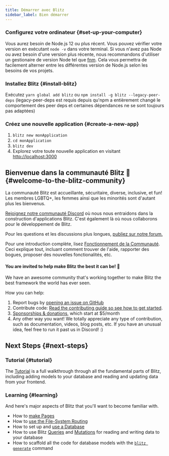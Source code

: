 ```yaml
---
title: Démarrer avec Blitz
sidebar_label: Bien démarrer
---
```


### Configurez votre ordinateur {#set-up-your-computer}

Vous aurez besoin de Node.js 12 ou plus récent. Vous pouvez vérifier votre
version en exécutant `node -v` dans votre terminal. Si vous n'avez pas
Node ou avez besoin d'une version plus récente, nous recommandons
d'utiliser un gestionaire de version Node tel que
[fnm](https://github.com/Schniz/fnm). Cela vous permettra de facilement
alterner entre les différentes version de Node.js selon les besoins de vos
projets.

### Installez Blitz {#install-blitz}

Exécutez `yarn global add blitz` ou
`npm install -g blitz --legacy-peer-deps` (legacy-peer-deps est requis
depuis qu'npm a entièrement changé le comportement des peer deps et
certaines dépendances ne se sont toujours pas adaptées)

### Créez une nouvelle application {#create-a-new-app}

1. `blitz new monApplication`
2. `cd monApplication`
3. `blitz dev`
4. Explorez votre toute nouvelle application en visitant
   [http://localhost:3000](http://localhost:3000)

## Bienvenue dans la communauté Blitz 👋 {#welcome-to-the-blitz-community}

La communauté Blitz est accueillante, sécuritaire, diverse, inclusive, et
fun! Les membres LGBTQ+, les femmes ainsi que les minorités sont d'autant
plus les bienvenus.

[Rejoignez notre communauté Discord](https://discord.blitzjs.com) où nous
nous entraidons dans la construction d'applications Blitz. C'est également
là où nous collaborons pour le développement de Blitz.

Pour les questions et les discussions plus longues,
[publiez sur notre forum.](https://github.com/blitz-js/blitz/discussions)

Pour une introduction complète, lisez
[Fonctionnement de la Communauté](./how-the-community-operates). Ceci
explique tout, incluant comment trouver de l'aide, rapporter des bogues,
proposer des nouvelles fonctionalités, etc.

#### You are invited to help make Blitz the best it can be! 🤝

We have an awesome community that's working together to make Blitz the
best framework the world has ever seen.

How you can help:

1. Report bugs by
   [opening an issue on GitHub](https://github.com/blitz-js/blitz/issues/new/choose)
1. Contribute code:
   [Read the contributing guide so see how to get started](./contributing).
1. [Sponsorships & donations](https://github.com/blitz-js/blitz#sponsors-and-donations),
   which start at $5/month
1. Any other way you want! We totally appreciate any type of contribution,
   such as documentation, videos, blog posts, etc. If you have an unusual
   idea, feel free to run it past us in Discord! :)

## Next Steps {#next-steps}

### Tutorial {#tutorial}

The [Tutorial](./tutorial) is a full walkthrough through all the
fundamental parts of Blitz, including adding models to your database and
reading and updating data from your frontend.

### Learning {#learning}

And here's major aspects of Blitz that you'll want to become familiar
with.

- How to [make Pages](./pages)
- How to [use the File-System Routing](./routing)
- How to set up and [use a Database](./database-overview)
- How to use Blitz [Queries](./query-resolvers) and
  [Mutations](./mutation-resolvers) for reading and writing data to your
  database
- How to scaffold all the code for database models with the
  [`blitz generate`](./cli-generate) command
